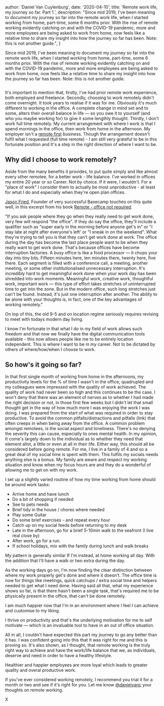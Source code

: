 
  author: 'Daniel Van Cuylenburg',
  date: '2020-04-10',
  title: 'Remote work life, my journey so far. Part 1.',
  description:
    "Since mid 2019, I've been meaning to document my journey so far into the remote work life, when I started working from home, part-time, some 6 months prior. With the rise of remote working evidently catching on and with the COVID-19 pandemic, more and more employees are being asked to work from home, now feels like a relative time to share my insight into how the journey so far has been. Note: this is not another guide.",
}


Since mid 2019, I've been meaning to document my journey so far into the remote work life, when I started working from home, part-time, some 6 months prior. With the rise of remote working evidently catching on and with the COVID-19 pandemic, more and more employees are being asked to work from home, now feels like a relative time to share my insight into how the journey so far has been. Note: this is not another guide.

<Image src={one} alt="" />

It's important to mention that, firstly, I've had prior remote work experience, both employed and freelance. Secondly, choosing to work remotely didn't come overnight. It took years to realise if it was for me. Obviously it's much different to working in the office. A complete change in mind set and to some, alters their overall balance in life — so you owe it to yourself (and who you maybe working for) to give it some lengthly thought. Thirdly, I don't work full time remotely. My current arrangement with where I work is that I spend mornings in the office, then work from home in the afternoon. My employer isn't a [remote first](https://circleci.com/blog/what-it-means-to-be-remote-first-vs-remote-friendly/) business. Though the arrangement doesn't fulfil what I requested (full time remote) - I am still very grateful to be in this fortunate position and It's a step in the right direction of where I want to be.

## Why did I choose to work remotely?

Aside from the many benefits it provides, to put quite simply and like almost every other remotee, for a better work - life balance. I've worked in offices my entire 20 year or so Career. Not by choice. If it were, I wouldn't. For a "place of work" I consider them to actually be most unproductive - at least for what I do and especially when they're open plan offices.

[Jason Fried](https://twitter.com/jasonfried), Founder of very successful Basecamp touches on this quite well, in this excerpt from his book [Remote - office not required](https://www.amazon.co.uk/Remote-Office-Required-Author-Oct-2013/dp/B00L71KS26/ref=tmm_hrd_swatch_0?_encoding=UTF8&qid=1584022989&sr=8-1).

"If you ask people where they go when they really need to get work done, very few will respond "the office". If they do say the office, they'll include a qualifier such as "super early in the morning before anyone get's in" or "I stay late at night after everyone's left' or "I sneak in on the weekend". What they're trying to tell you is that they can't get work done at work. The office during the day has become the last place people want to be when they really want to get work done. That's because offices have become interruption factories. A busy office is like a food processor — it chops your day into tiny bits. Fifteen minutes here, ten minutes there, twenty here, five there. Each segment is filled with a conference call, a meeting, another meeting, or some other institutionalised unnecessary interruption.
It's incredibly hard to get meaningful work done when your work day has been shredded into work moments.
Meaningful work, creative work, thoughtful work, important work — this type of effort takes stretches of uninterrupted time to get into the zone. But in the modern office, such long stretches just can't be found. Instead, it's just one interruption after another.
The ability to be alone with your thoughts is, in fact, one of the key advantages of working remotely."

On top of this, the old 9-5 and on location regime seriously requires revising to meet with todays modern day living.

I know I'm fortunate in that what I do in my field of work allows such freedom and that now we finally have the digital communication tools available - this now allows people like me to be entirely location independent.
This is where I want to be in my career. Not to be dictated by others of where/how/when I choose to work.

## So how's it going so far?

In that first single month of working from home in the afternoons, my productivity levels for the % of time I wasn't in the office, quadrupled and my colleagues were impressed with the quality of work achieved. The quality of work had never been so high and this continues to be the case.
I won't deny that there was an element of nerves as to whether I had made the right decision or not, in those first few weeks but I didn't let that small thought get in the way of how much more I was enjoying the work I was doing. I was prepared from the start of what was required in order to stay productive. To avoid the common pitfalls/distractions and pitfalls (link) that often creeps in when being away from the office.
A common problem amongst remotees, is the social aspect and loneliness. There's no denying the severity this can cause, especially to ones mental health. In my opinion, It come's largely down to the individual as to whether they need that element allot, a little or even at all in their life. Either way, this should all be considered before going remote. For me, I live in a family of 4 and so a great deal of my social time is spent with them. This fulfils my socials needs anything else is a bonus. My family are aware and respect my working situation and know when my focus hours are and they do a wonderful of allowing me to get on with my work.

I set up a slightly varied routine of how my time working from home should be around work tasks:

- Arrive home and have lunch
- Do a bit of shopping if needed
- See to pets needs
- Brief tidy in the house / chores where needed
- Play some Guitar
- Do some brief exercises - and repeat every hour
- Catch up on my social feeds before returning to my desk
- Late in the afternoon, go for a brief 5-10min walk to the seafront (I live real close by)
- After work, go for a run.
- If school holidays, mix with the family during lunch and walk breaks

My pattern is generally similar If I'm instead, at home working all day. With the addition that I'll have a walk or two extra during the day.

As the working days go on, I'm now finding the clear distinction between where my work properly get's done and where it doesn't. The office time is now for things like meetings, quick catchups / extra social time and helpers needed to get what I need done.
Having said all that, what my experience shows so far, is that there hasn't been a single task, that's required me to be physically present in the office, that can't be done remotely.

I am much happier now that I'm in an environment where I feel I can achieve and customise to my liking.

I thrive on productivity and that's the underlying motivation for me to self motivate — which is an invaluable tool to have in an out of office situation.

All in all, I couldn't have expected this part my journey to go any better than it has. I was confident going into this that It was right for me and this is proving so. It's also shown, as I thought, that remote working is the truly right way to achieve and have the work/life balance that we, as individuals, deserve and need in order to have a healthy lifestyle.

Healthier and happier employees are more loyal which leads to greater quality and overal productive work.

If you've ever considered working remotely, I recommend you trial it for a month or two and see if it's right for you. Let me know [@danielvanc](https://www.twitter.com/danielvanc) your thoughts on remote working.

X
